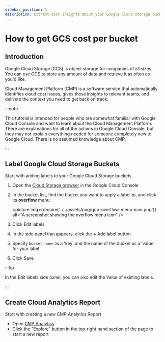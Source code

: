 ```yaml
---
sidebar_position: 1
description: extract cost insights about your Google Cloud Storage buckets
---
```


# How to get GCS cost per bucket

## Introduction

Google Cloud Storage (GCS) is object storage for companies of all sizes. You can use GCS to store any amount of data and retrieve it as often as you'd like.

Cloud Management Platform (CMP) is a software service that automatically identifies cloud cost issues, gives those insights to relevant teams, and delivers the context you need to get back on track.

:::note

This tutorial is intended for people who are somewhat familiar with Google Cloud Console and want to learn about the Cloud Management Platform. There are explanations for all of the actions in Google Cloud Console, but they may not explain everything needed for someone completely new to Google Cloud. There is no assumed knowledge about CMP.

:::

## Label Google Cloud Storage Buckets

Start with adding labels to your Google Cloud Storage buckets.

1. Open the [Cloud Storage browser](https://console.cloud.google.com/storage/browser) in the Google Cloud Console
2. In the bucket list, find the bucket you want to apply a label to, and click its **overflow** menu:

   <picture
     img={require('../../assets/png/gcp-overflow-menu-icon.png')}
     alt="A screenshot showing the overflow menu icon"
   />

3. Click Edit labels
4. In the side panel that appears, click the + Add label button
5. Specify `bucket-name` as a 'key' and the name of the bucket as a 'value' for your label
6. Click Save

:::tip

In the Edit labels side panel, you can also edit the Value of existing labels.

:::

## Create Cloud Analytics Report

Start with creating a new CMP Analytics Report

- Open [CMP Analytics](https://app.doit-intl.com/analytics)
- Click the "Explore" button in the top-right hand section of the page to start a new report
